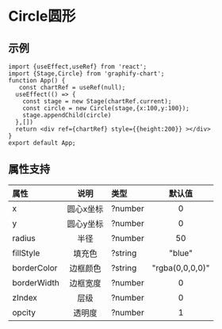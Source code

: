 

# Circle圆形

## 示例
```tsx preview
import {useEffect,useRef} from 'react';
import {Stage,Circle} from 'graphify-chart';
function App() {
   const chartRef = useRef(null);
  useEffect(() => {
    const stage = new Stage(chartRef.current);
    const circle = new Circle(stage,{x:100,y:100});
    stage.appendChild(circle)
  },[])
  return <div ref={chartRef} style={{height:200}} ></div>
}
export default App;
```
## 属性支持

| 属性 | 说明  | 类型 | 默认值 |
| :-- | :---: | :--- | :---: |
| x | 圆心x坐标 | ?number | 0 |
| y | 圆心y坐标 | ?number | 0 |
| radius | 半径 | ?number | 50 |
| fillStyle | 填充色 | ?string | "blue" | 
| borderColor | 边框颜色 | ?string | "rgba(0,0,0,0)" |
| borderWidth | 边框宽度 | ?number | 0 |
| zIndex | 层级 | ?number | 0 |
| opcity | 透明度 | ?number | 1 |


